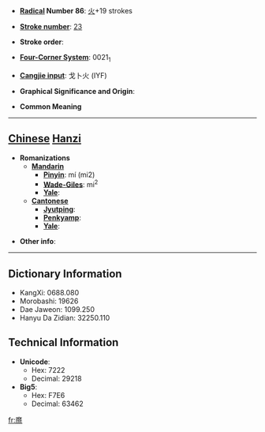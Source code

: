 * '''[[Wiktionary:Chinese radical index| Radical]] Number 86''': [[Wiktionary:Chinese radical index 火|火]]+19 strokes

* '''[[Wiktionary:Chinese total strokes index|Stroke number]]''': [[Wiktionary:Chinese total strokes index 23|23]]

* '''Stroke order''': 

* '''[[Wiktionary:Chinese four corner index|Four-Corner System]]''': 0021<sub>1</sub>

* '''[[Wiktionary:Chinese Cangjie index|Cangjie input]]''': 戈卜火 (IYF)

* '''Graphical Significance and Origin''': 

* '''Common Meaning'''

----

== [[Chinese]] [[Hanzi]] ==

* '''Romanizations'''
** '''[[Mandarin]]'''
*** '''[[Pinyin]]''': mí (mi2)
*** '''[[Wade-Giles]]''': mi<sup>2</sup>
*** '''[[Yale]]''': 
** '''[[Cantonese]]'''
*** '''[[Jyutping]]''':
*** '''[[Penkyamp]]''': 
*** '''[[Yale]]''': 

* '''Other info''': 

----

== Dictionary Information ==

* KangXi: 0688.080
* Morobashi: 19626
* Dae Jaweon: 1099.250
* Hanyu Da Zidian: 32250.110

== Technical Information ==

* '''Unicode''':
** Hex: 7222
** Decimal: 29218
* '''Big5''':
** Hex: F7E6
** Decimal: 63462

[[fr:爢]]